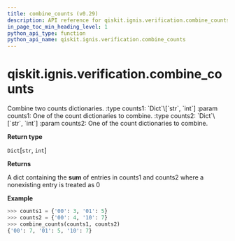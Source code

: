 ```yaml
---
title: combine_counts (v0.29)
description: API reference for qiskit.ignis.verification.combine_counts in qiskit v0.29
in_page_toc_min_heading_level: 1
python_api_type: function
python_api_name: qiskit.ignis.verification.combine_counts
---
```


<span id="qiskit-ignis-verification-combine-counts" />

# qiskit.ignis.verification.combine\_counts

<Function id="qiskit.ignis.verification.combine_counts" isDedicatedPage={true} github="https://github.com/qiskit-community/qiskit-ignis/tree/stable/0.6/qiskit/ignis/verification/tomography/data.py" signature="combine_counts(counts1, counts2)">
  Combine two counts dictionaries. :type counts1: `Dict`\[`str`, `int`] :param counts1: One of the count dictionaries to combine. :type counts2: `Dict`\[`str`, `int`] :param counts2: One of the count dictionaries to combine.

  **Return type**

  `Dict`\[`str`, `int`]

  **Returns**

  A dict containing the **sum** of entries in counts1 and counts2 where a nonexisting entry is treated as 0

  **Example**

  ```python
  >>> counts1 = {'00': 3, '01': 5}
  >>> counts2 = {'00': 4, '10': 7}
  >>> combine_counts(counts1, counts2)
  {'00': 7, '01': 5, '10': 7}
  ```
</Function>

